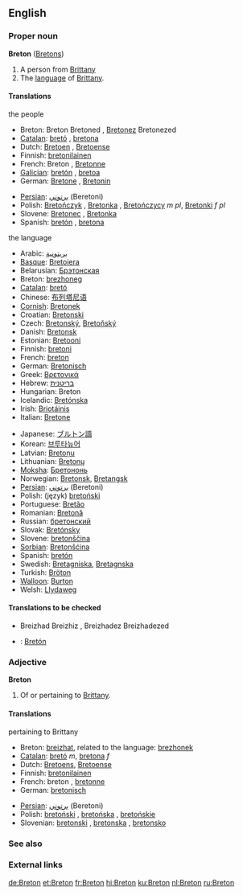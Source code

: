 ==English==

===Proper noun===
{{wikipedia}}
'''Breton''' ([[Bretons]])
# A person from [[Brittany]]
# The [[language]] of [[w:Brittany|Brittany]].

====Translations====
;the people
{{top}}
*Breton: Breton {{m}} Bretoned {{p}}, [[Bretonez]] {{f}} Bretonezed {{p}}
*[[Catalan]]: [[bretó]] {{m}}, [[bretona]] {{f}}
*Dutch: [[Bretoen]] {{m}}, [[Bretoense]] {{f}}
*Finnish: [[bretonilainen]]
*French: Breton {{m}}, [[Bretonne]] {{f}}
*[[Galician]]: [[bretón]] {{m}}, [[bretoa]] {{f}}
*German: [[Bretone]] {{m}}, [[Bretonin]] {{f}}
{{mid}}
*[[Persian]]: [[برتوني]] (Beretoni)
*Polish: [[Bretończyk]] {{m}}, [[Bretonka]] {{f}}, [[Bretończycy]] ''m pl'', [[Bretonki]] ''f pl''
*Slovene: [[Bretonec]] {{m}}, [[Bretonka]] {{f}}
*Spanish: [[bretón]] {{m}}, [[bretona]] {{f}}
{{bottom}}

;the language
{{top}}
*Arabic: [[بريتونية]]
*[[Basque]]: [[Bretoiera]]
*Belarusian: [[Брэтонская]]
*Breton: [[brezhoneg]] {{m}}
*[[Catalan]]: [[bretó]] {{m}}
*Chinese: [[布列塔尼语]]
*[[Cornish]]: [[Bretonek]]
*Croatian: [[Bretonski]]
*Czech: [[Bretonský]], [[Bretoňský]]
*Danish: [[Bretonsk]]
*Estonian: [[Bretooni]]
*Finnish: [[bretoni]]
*French: [[breton]] {{m}}
*German: [[Bretonisch]] {{n}} 
*Greek: [[Βρετονικά]]
*Hebrew: [[בריטנית]]
*Hungarian: Breton
*Icelandic: [[Bretónska]]
*Irish: [[Briotáinis]]
*Italian: [[Bretone]]
{{mid}}
*Japanese: [[ブルトン語]]
*Korean: [[브루타뉴어]]
*Latvian: [[Bretoņu]]
*Lithuanian: [[Bretonų]]
*[[Moksha]]: [[Бретононь]]
*Norwegian: [[Bretonsk]], [[Bretangsk]]
*[[Persian]]: [[برتوني]] (Beretoni)
*Polish: (język) [[bretoński]] {{m}}
*Portuguese: [[Bretão]]
*Romanian: [[Bretonă]]
*Russian: [[бретонский]]
*Slovak: [[Bretónsky]]
*Slovene: [[bretonščina]] {{f}}
*[[Sorbian]]: [[Bretonšćina]]
*Spanish: [[bretón]] {{m}}
*Swedish: [[Bretagniska]], [[Bretagnska]]
*Turkish: [[Bröton]]
*[[Walloon]]: [[Burton]]
*Welsh: [[Llydaweg]]
{{bottom}}

====Translations to be checked====
{{checktrans}}
*Breizhad {{m}} Breizhiz {{p}}, Breizhadez {{f}} Breizhadezed {{p}}
*{{ttbc|Irish}}: [[Bretón]] {{m}}

===Adjective===
'''Breton'''
# Of or pertaining to [[Brittany]].

====Translations====
;pertaining to Brittany
{{top}}
*Breton: [[breizhat]], related to the language: [[brezhonek]]
*[[Catalan]]: [[bretó]] ''m'', [[bretona]] ''f''
*Dutch: [[Bretoens]], [[Bretoense]]
*Finnish: [[bretonilainen]]
*French: breton {{m}}, [[bretonne]] {{f}}
*German: [[bretonisch]]
{{mid}}
*[[Persian]]: [[برتوني]] (Beretoni)
*Polish: [[bretoński]] {{m}}, [[bretońska]] {{f}}, [[bretońskie]] {{n}}
*Slovenian: [[bretonski]] {{m}}, [[bretonska]] {{f}}, [[bretonsko]] {{n}}
{{bottom}}

===See also===
{{interwiktionary|code=br}}

===External links===
{{ethnologue|code=bre}}

[[de:Breton]]
[[et:Breton]]
[[fr:Breton]]
[[hi:Breton]]
[[ku:Breton]]
[[nl:Breton]]
[[ru:Breton]]
